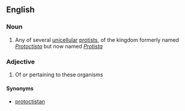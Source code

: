 ==English==

===Noun===
{{en-noun}}

# Any of several [[unicellular]] [[protist]]s, of the kingdom formerly named ''[[Protoctista]]'' but now named ''[[Protista]]''

===Adjective===
{{en-adj|-}}

# Of or pertaining to these organisms

====Synonyms====
* [[protoctistan]]